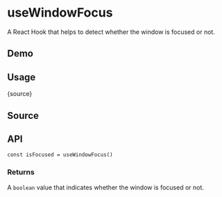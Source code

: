# useWindowFocus


<HooksType category="Browser" />

A React Hook that helps to detect whether the window is focused or not.

## Demo


<App />

## Usage


<RawCode>{source}</RawCode>

## Source


<Source />

## API

```tsx
const isFocused = useWindowFocus()
```

### Returns

A `boolean` value that indicates whether the window is focused or not.

